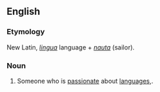==English==

===Etymology===
New Latin, ''[[lingua]]'' language + ''[[nauta]]'' (sailor).

===Noun===
{{en-noun}}

# {{context|slang|lang=en}} Someone who is [[passionate]] about [[language]]s,.